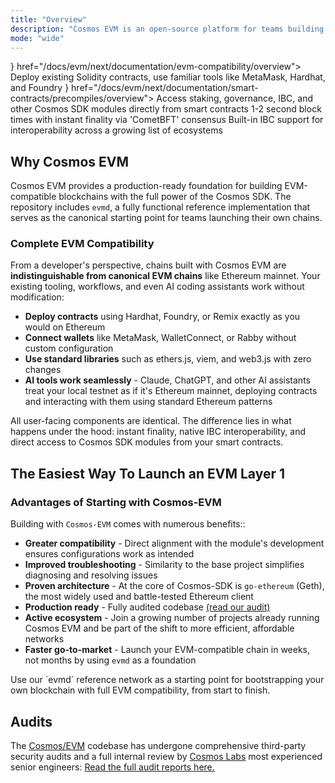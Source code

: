 ```yaml
---
title: "Overview"
description: "Cosmos EVM is an open-source platform for teams building their own chain, rollup, or EVM-compatible application. It offers the industry's leading Layer 1 stack with custom modules, instant finality, and a native interoperability layer. With Cosmos EVM, you maintain full ownership of your entire stack—from the application layer down to consensus."
mode: "wide"
---
```



<CardGroup cols={2}>
  <Card title="Ethereum Compatibility" icon={<EthereumOutlineIcon />} href="/docs/evm/next/documentation/evm-compatibility/overview">
    Deploy existing Solidity contracts, use familiar tools like MetaMask, Hardhat, and Foundry
  </Card>
  <Card title="Cosmos Native Features" icon={<CosmosOutlineIcon />} href="/docs/evm/next/documentation/smart-contracts/precompiles/overview">
    Access staking, governance, IBC, and other Cosmos SDK modules directly from smart contracts
  </Card>
  <Card title="Instant Finality" icon="zap" href="/docs/evm/next/documentation/concepts/transactions">
    1-2 second block times with instant finality via 'CometBFT' consensus
  </Card>
  <Card title="Cross-Chain Ready" icon="globe" href="/docs/evm/next/documentation/concepts/ibc">
    Built-in IBC support for interoperability across a growing list of ecosystems
  </Card>
</CardGroup>

## Why Cosmos EVM

Cosmos EVM provides a production-ready foundation for building EVM-compatible blockchains with the full power of the Cosmos SDK. The repository includes `evmd`, a fully functional reference implementation that serves as the canonical starting point for teams launching their own chains.

### Complete EVM Compatibility

From a developer's perspective, chains built with Cosmos EVM are **indistinguishable from canonical EVM chains** like Ethereum mainnet. Your existing tooling, workflows, and even AI coding assistants work without modification:

- **Deploy contracts** using Hardhat, Foundry, or Remix exactly as you would on Ethereum
- **Connect wallets** like MetaMask, WalletConnect, or Rabby without custom configuration
- **Use standard libraries** such as ethers.js, viem, and web3.js with zero changes
- **AI tools work seamlessly** - Claude, ChatGPT, and other AI assistants treat your local testnet as if it's Ethereum mainnet, deploying contracts and interacting with them using standard Ethereum patterns

All user-facing components are identical. The difference lies in what happens under the hood: instant finality, native IBC interoperability, and direct access to Cosmos SDK modules from your smart contracts.

## The Easiest Way To Launch an EVM Layer 1

### Advantages of Starting with Cosmos-EVM

Building with `Cosmos-EVM` comes with numerous benefits::

- **Greater compatibility** - Direct alignment with the module's development ensures configurations work as intended
- **Improved troubleshooting** - Similarity to the base project simplifies diagnosing and resolving issues
- **Proven architecture** - At the core of Cosmos-SDK is `go-ethereum` (Geth), the most widely used and battle-tested Ethereum client
- **Production ready** - Fully audited codebase [(read our audit)](#audits)
- **Active ecosystem** - Join a growing number of projects already running Cosmos EVM and be part of the shift to more efficient, affordable networks
- **Faster go-to-market** - Launch your EVM-compatible chain in weeks, not months by using `evmd` as a foundation

<Card title="Customize and deploy your own layer one EVM network." href="/docs/evm/next/documentation/getting-started/build-a-chain/overview">
Use our `evmd` reference network as a starting point for bootstrapping your own blockchain with full EVM compatibility, from start to finish.
</Card>

## Audits

The [Cosmos/EVM](https://github.com/cosmos/evm) codebase has undergone comprehensive third-party security audits and a full internal review by [Cosmos Labs](https://cosmoslabs.io) most experienced senior engineers:
[Read the full audit reports here.](https://github.com/cosmos/evm/blob/main/docs/audits/sherlock_2025_07_28_final.pdf)
